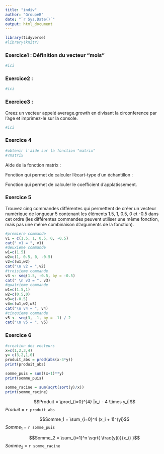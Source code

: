 ```yaml
---
title: "indiv"
author: "GroupeB"
date: "`r Sys.Date()`"
output: html_document
---
```


```r
library(tidyverse)
#library(knitr)
```

### Exercice1 : Définition du vecteur "mois"

```r
#ici
```

### Exercice2 : 

```r
#ici  
```

### Exercice3 : 

Creez un vecteur appelé average.growth en divisant la circonference par l’age et imprimez-le sur la console.

```r
#ici
```

### Exercice 4 

```r
#obtenir l'aide sur la fonction "matrix"
#?matrix

```

Aide de la fonction matrix : 

Fonction qui permet de calculer l’écart-type d’un échantillon : 


Fonction qui permet de calculer le coefficient d'applatissement. 


### Exercice 5 

Trouvez cinq commandes différentes qui permettent de créer un vecteur numérique de longueur 5 contenant les éléments 1.5, 1, 0.5, 0 et -0.5 dans cet ordre (les différentes commandes peuvent utiliser une même fonction, mais pas une même combinaison d’arguments de la fonction).

```r
#premiere commande
v1 = c(1.5, 1, 0.5, 0, -0.5)
cat(" v1 = ", v1)
#deuxieme commande
w1=c(1.5) 
w2=c(1, 0.5, 0, -0.5)
v2=c(w1,w2)
cat("\n v2 = ",v2)
#troisieme commande
v3 <- seq(1.5, -0.5, by = -0.5)
cat(" \n v3 = ", v3)
#quatrieme commande
w1=c(1.5,1)
w2=c(0.5,0)
w3=c(-0.5)
v4=c(w1,w2,w3)
cat("\n v4 = ", v4)
#cinquieme commande
v5 <- seq(3, -1, by = -1) / 2
cat("\n v5 = ", v5)

```
### Exercice 6 

```r
#creation des vecteurs
x=c(1,2,3,4)  
y= c(3,2,1,0)
produit_abs = prod(abs(x-4*y))
print(produit_abs)

somme_puis = sum((x+1)**y)
print(somme_puis)

somme_racine = sum(sqrt(sort(y)/x))
print(somme_racine)
```

$$Produit = \prod_{i=0}^{4} |x_i - 4 \times y_i|$$
$Produit$ = `r produit_abs`


$$Somme_1 = \sum_{i=0}^4 (x_i + 1)^{yi}$$
$Somme_1$ =  `r somme_puis`



$$Somme_2 = \sum_{i=1}^n \sqrt{ \frac{y(i)}{x_i}  }$$
$Somme_2$ = `r somme_racine`

